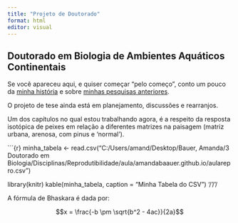```yaml
---
title: "Projeto de Doutorado"
format: html
editor: visual
---
```


## Doutorado em Biologia de Ambientes Aquáticos Continentais

Se você apareceu aqui, e quiser começar "pelo começo", conto um pouco da [minha história](amandabaauer.github.io) e sobre [minhas pesquisas anteriores](pagina2.html).

O projeto de tese ainda está em planejamento, discussões e rearranjos.

Um dos capítulos no qual estou trabalhando agora, é a respeito da resposta isotópica de peixes em relação a diferentes matrizes na paisagem (matriz urbana, arenosa, com pinus e 'normal').

\`\`\`{r} minha_tabela \<- read.csv("C:/Users/amand/Desktop/Bauer, Amanda/3 Doutorado em Biologia/Disciplinas/Reprodutibilidade/aula/amandabaauer.github.io/aularepro.csv")

library(knitr) 
kable(minha_tabela, caption = "Minha Tabela do CSV") 
'/'/'/


A fórmula de Bhaskara é dada por:

$$x = \frac{-b \pm \sqrt{b^2 - 4ac}}{2a}$$

